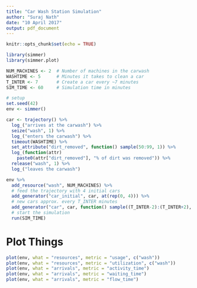 ```yaml
---
title: "Car Wash Station Simulation"
author: "Suraj Nath"
date: "10 April 2017"
output: pdf_document
---
```


```r
knitr::opts_chunk$set(echo = TRUE)
```

```r
library(simmer)
library(simmer.plot)

NUM_MACHINES <- 2  # Number of machines in the carwash
WASHTIME <- 5      # Minutes it takes to clean a car
T_INTER <- 7       # Create a car every ~7 minutes
SIM_TIME <- 60     # Simulation time in minutes

# setup
set.seed(42)
env <- simmer()
```

```r
car <- trajectory() %>%
  log_("arrives at the carwash") %>%
  seize("wash", 1) %>%
  log_("enters the carwash") %>%
  timeout(WASHTIME) %>%
  set_attribute("dirt_removed", function() sample(50:99, 1)) %>%
  log_(function(attr) 
    paste0(attr["dirt_removed"], "% of dirt was removed")) %>%
  release("wash", 1) %>%
  log_("leaves the carwash")
```


```r
env %>%
  add_resource("wash", NUM_MACHINES) %>%
  # feed the trajectory with 4 initial cars
  add_generator("car_initial", car, at(rep(0, 4))) %>%
  # new cars approx. every T_INTER minutes
  add_generator("car", car, function() sample((T_INTER-2):(T_INTER+2), 1)) %>%
  # start the simulation
  run(SIM_TIME)
```

# Plot Things
```r
plot(env, what = "resources", metric = "usage", c("wash"))
plot(env, what = "resources", metric = "utilization", c("wash"))
plot(env, what = "arrivals", metric = "activity_time")
plot(env, what = "arrivals", metric = "waiting_time")
plot(env, what = "arrivals", metric = "flow_time")
```